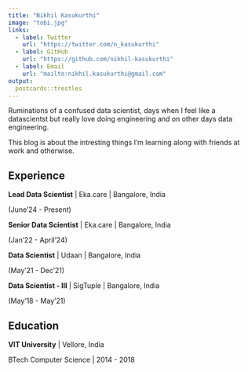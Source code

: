 ```yaml
---
title: "Nikhil Kasukurthi"
image: "tobi.jpg"
links:
  - label: Twitter
    url: "https://twitter.com/n_kasukurthi"
  - label: GitHub
    url: "https://github.com/nikhil-kasukurthi"
  - label: Email
    url: "mailto:nikhil.kasukurthi@gmail.com"
output:
  postcards::trestles
---
```

Ruminations of a confused data scientist, days when I feel like a datascientst but really love doing engineering and on other days data engineering.
 
 This blog is about the intresting things I'm learning along with friends at work and otherwise. 
 
 
## Experience
 **Lead Data Scientist** |  Eka.care | Bangalore, India
 
 (June'24 - Present)

 **Senior Data Scientist** |  Eka.care | Bangalore, India
 
 (Jan'22 - April'24)
 
 **Data Scientist** |  Udaan | Bangalore, India
 
 (May'21 - Dec'21)
 
 
 **Data Scientist - III** | SigTuple | Bangalore, India
 
 (May'18 - May'21)
 
 
## Education

**VIT University** | Vellore, India

BTech Computer Science | 2014 - 2018

